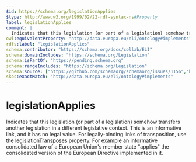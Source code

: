 ```yaml
---
$id: https://schema.org/legislationApplies
$type: http://www.w3.org/1999/02/22-rdf-syntax-ns#Property
label: legislationApplies
comment: |
  Indicates that this legislation (or part of a legislation) somehow transfers another legislation in a different legislative context. This is an informative link, and it has no legal value. For legally-binding links of transposition, use the <a href="/legislationTransposes">legislationTransposes</a> property. For example an informative consolidated law of a European Union's member state "applies" the consolidated version of the European Directive implemented in it.
owl:equivalentProperty: "http://data.europa.eu/eli/ontology#implements"
rdfs:label: "legislationApplies"
schema:contributor: "https://schema.org/docs/collab/ELI"
schema:domainIncludes: "https://schema.org/Legislation"
schema:isPartOf: "https://pending.schema.org"
schema:rangeIncludes: "https://schema.org/Legislation"
schema:source: ["https://github.com/schemaorg/schemaorg/issues/1156","https://op.europa.eu/en/web/eu-vocabularies/model/-/resource/dataset/eli"]
skos:exactMatch: "http://data.europa.eu/eli/ontology#implements"
---
```


# legislationApplies

Indicates that this legislation (or part of a legislation) somehow transfers another legislation in a different legislative context. This is an informative link, and it has no legal value. For legally-binding links of transposition, use the <a href="/legislationTransposes">legislationTransposes</a> property. For example an informative consolidated law of a European Union's member state "applies" the consolidated version of the European Directive implemented in it.

